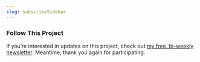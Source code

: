 ```yaml
---
slug: subscribeSidebar
---
```



### Follow This Project

If you’re interested in updates on this project, check out [my free, bi-weekly newsletter](https://www.danpink.com/subscribe/). Meantime, thank you again for participating.

<EmailSignUp />
